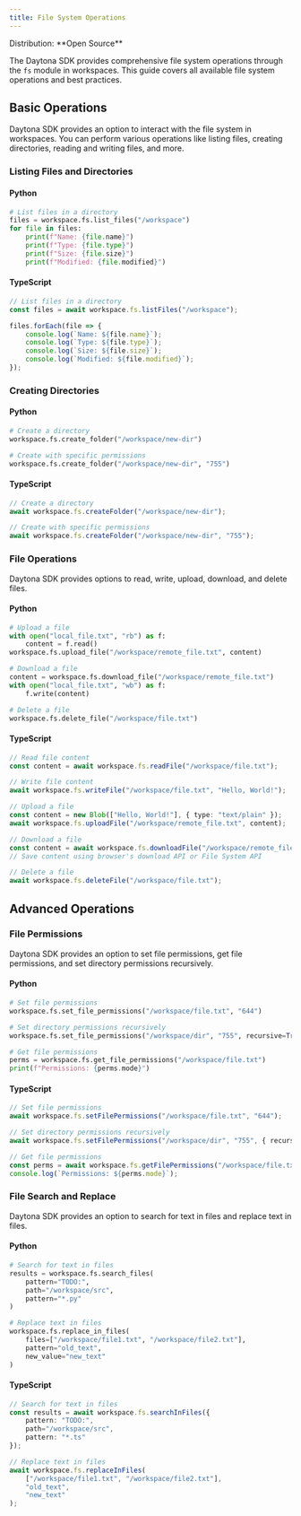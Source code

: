 ```yaml
---
title: File System Operations
---
```



<Label>
  Distribution: **Open Source**
</Label>

The Daytona SDK provides comprehensive file system operations through the `fs` module in workspaces. This guide covers all available file system operations and best practices.

## Basic Operations

Daytona SDK provides an option to interact with the file system in workspaces. You can perform various operations like listing files, creating directories, reading and writing files, and more.

### Listing Files and Directories

#### Python

```python
# List files in a directory
files = workspace.fs.list_files("/workspace")
for file in files:
    print(f"Name: {file.name}")
    print(f"Type: {file.type}")
    print(f"Size: {file.size}")
    print(f"Modified: {file.modified}")

```

#### TypeScript

```typescript
// List files in a directory
const files = await workspace.fs.listFiles("/workspace");

files.forEach(file => {
    console.log(`Name: ${file.name}`);
    console.log(`Type: ${file.type}`);
    console.log(`Size: ${file.size}`);
    console.log(`Modified: ${file.modified}`);
});
```

### Creating Directories

#### Python

```python
# Create a directory
workspace.fs.create_folder("/workspace/new-dir")

# Create with specific permissions
workspace.fs.create_folder("/workspace/new-dir", "755")
```

#### TypeScript

```typescript
// Create a directory
await workspace.fs.createFolder("/workspace/new-dir");

// Create with specific permissions
await workspace.fs.createFolder("/workspace/new-dir", "755");
```

### File Operations

Daytona SDK provides options to read, write, upload, download, and delete files.

#### Python

```python
# Upload a file
with open("local_file.txt", "rb") as f:
    content = f.read()
workspace.fs.upload_file("/workspace/remote_file.txt", content)

# Download a file
content = workspace.fs.download_file("/workspace/remote_file.txt")
with open("local_file.txt", "wb") as f:
    f.write(content)

# Delete a file
workspace.fs.delete_file("/workspace/file.txt")
```

#### TypeScript

```typescript
// Read file content
const content = await workspace.fs.readFile("/workspace/file.txt");

// Write file content
await workspace.fs.writeFile("/workspace/file.txt", "Hello, World!");

// Upload a file
const content = new Blob(["Hello, World!"], { type: "text/plain" });
await workspace.fs.uploadFile("/workspace/remote_file.txt", content);

// Download a file
const content = await workspace.fs.downloadFile("/workspace/remote_file.txt");
// Save content using browser's download API or File System API

// Delete a file
await workspace.fs.deleteFile("/workspace/file.txt");
```

## Advanced Operations

### File Permissions

Daytona SDK provides an option to set file permissions, get file permissions, and set directory permissions recursively.

#### Python

```python
# Set file permissions
workspace.fs.set_file_permissions("/workspace/file.txt", "644")

# Set directory permissions recursively
workspace.fs.set_file_permissions("/workspace/dir", "755", recursive=True)

# Get file permissions
perms = workspace.fs.get_file_permissions("/workspace/file.txt")
print(f"Permissions: {perms.mode}")
```

#### TypeScript

```typescript
// Set file permissions
await workspace.fs.setFilePermissions("/workspace/file.txt", "644");

// Set directory permissions recursively
await workspace.fs.setFilePermissions("/workspace/dir", "755", { recursive: true });

// Get file permissions
const perms = await workspace.fs.getFilePermissions("/workspace/file.txt");
console.log(`Permissions: ${perms.mode}`);
```

### File Search and Replace

Daytona SDK provides an option to search for text in files and replace text in files.

#### Python

```python
# Search for text in files
results = workspace.fs.search_files(
    pattern="TODO:",
    path="/workspace/src",
    pattern="*.py"
)

# Replace text in files
workspace.fs.replace_in_files(
    files=["/workspace/file1.txt", "/workspace/file2.txt"],
    pattern="old_text",
    new_value="new_text"
)
```

#### TypeScript

```typescript
// Search for text in files
const results = await workspace.fs.searchInFiles({
    pattern: "TODO:",
    path="/workspace/src",
    pattern: "*.ts"
});

// Replace text in files
await workspace.fs.replaceInFiles(
    ["/workspace/file1.txt", "/workspace/file2.txt"],
    "old_text",
    "new_text"
);
```
